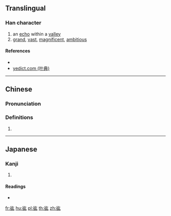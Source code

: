{{character info/new}}
==Translingual==

===Han character===
{{Han char|rn=150|rad=谷|as=04|sn=11|four=84632|canj=CRKI|ids=⿰谷厷}}

# an [[echo]] within a [[valley]]
# [[grand]], [[vast]], [[magnificent]], [[ambitious]]

====References====
* {{Han ref|kx=1189.100|dkj=36191|dj=1653.020|hdz=63903.050|uh=8C39|ud=35897|bh=D7CD|bd=55245}}
* [http://yedict.com/htm/8C/8C39.htm yedict.com (叶典)]

----

==Chinese==
{{zh-forms}}

===Pronunciation===
{{zh-pron
|m=hóng
|c=wang4
|mc=
|oc=y
|ma=
|cat=n,a
}}

===Definitions===
{{zh-hanzi}}

# {{rfdef|lang=zh}}

----

==Japanese==

===Kanji===
{{ja-kanji|grade=|rs=谷04}}

# {{defn|lang=ja|sort=谷04}}

====Readings====
* {{ja-readings|on=[[こう]] (kō), [[おう]] (ō)|kun=[[ふかい]] (fukai)|nanori=}}

[[fr:谹]]
[[hu:谹]]
[[pl:谹]]
[[th:谹]]
[[zh:谹]]